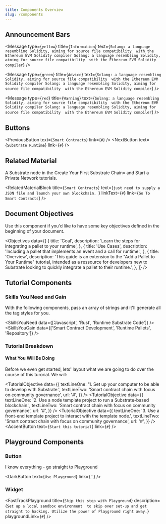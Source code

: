 ```yaml
---
title: Components Overview
slug: /components
---
```


## Announcement Bars

<Message
  type={`yellow`}
  title={`Information`}
  text={`Solang: a language resembling Solidity, aiming for source file compatibility 
with the Ethereum EVM Solidity compiler Solang: a language resembling Solidity, aiming for source file compatibility 
with the Ethereum EVM Solidity compiler`}
/>

<Message
  type={`green`}
  title={`Advice`}
  text={`Solang: a language resembling Solidity, aiming for source file compatibility 
with the Ethereum EVM Solidity compiler Solang: a language resembling Solidity, aiming for source file compatibility 
with the Ethereum EVM Solidity compiler`}
/>

<Message
  type={`red`}
  title={`Warning`}
  text={`Solang: a language resembling Solidity, aiming for source file compatibility 
with the Ethereum EVM Solidity compiler Solang: a language resembling Solidity, aiming for source file compatibility 
with the Ethereum EVM Solidity compiler`}
/>

## Buttons

<PreviousButton text={`Smart Contracts`} link={`#`} />
<NextButton text={`Substrate Runtime`} link={`#`} />

## Related Material

A Substrate node in the Create Your First Substrate Chain» and Start a Private Network tutorials.

<RelatedMaterialBlock
  title={`Smart Contracts`}
  text={`just need to supply a JSON file and launch your own blockchain. `}
  linkText={`#`}
  link={`Go To Smart Contracts`}
/>

## Document Objectives

Use this component if you'd like to have some key objectives defined in the beginning of your document.

<Objectives
  data={[
    {
      title: 'Goal',
      description: 'Learn the steps for integrating a pallet to your runtime',
    },
    {
      title: 'Use Cases',
      description:
        'Including a pallet that implements an event and a call for runtime.',
    },
    {
      title: 'Overview',
      description:
        'This guide is an extension to the "Add a Pallet to Your Runtime" tutorial, intended as a ressource for developers new to Substrate looking to quickly integrate a pallet to their runtime.',
    },
  ]}
/>

## Tutorial Components

### Skills You Need and Gain

With the following components, pass an array of strings and it'll generate all the tag styles for you.

<SkillsYouNeed data={['Javascript', 'Rust', 'Runtime Substrate Code']} />
<SkillsYouGain
  data={['Smart Contract Development', 'Runtime Pallets', 'Repository']}
/>

### Tutorial Breakdown

#### What You Will Be Doing

Before we even get started, lets' layout what we are going to do over the course of this turorial. We will:

<TutorialObjective
  data={{
    textLineOne:
      '1. Set up your computer to be able to develop with Substrate.',
    textLineTwo: 'Smart contract chain with focus on community governance',
    url: '#',
  }}
/>
<TutorialObjective
  data={{
    textLineOne:
      '2. Use a node template project to run a Substrate-based blockchain.',
    textLineTwo: 'Smart contract chain with focus on community governance',
    url: '#',
  }}
/>
<TutorialObjective
  data={{
    textLineOne:
      '3. Use a front-end template project to interact with the template node.',
    textLineTwo: 'Smart contract chain with focus on community governance',
    url: '#',
  }}
/>
<AccentButton text={`Start this tutorial`} link={`#`} />

## Playground Components

### Button
I know everything - go straight to Playground

<DarkButton text={`Use Playground`} link={``} />

### Widget

<FastTrackPlayground
  title={`Skip this step with Playground`}
  description={`Set up a local sandbox environment 
to skip over set-up and get straight to hacking. Utilize the power of Playground right away.`}
  playgroundLink={`#`}
/>
 